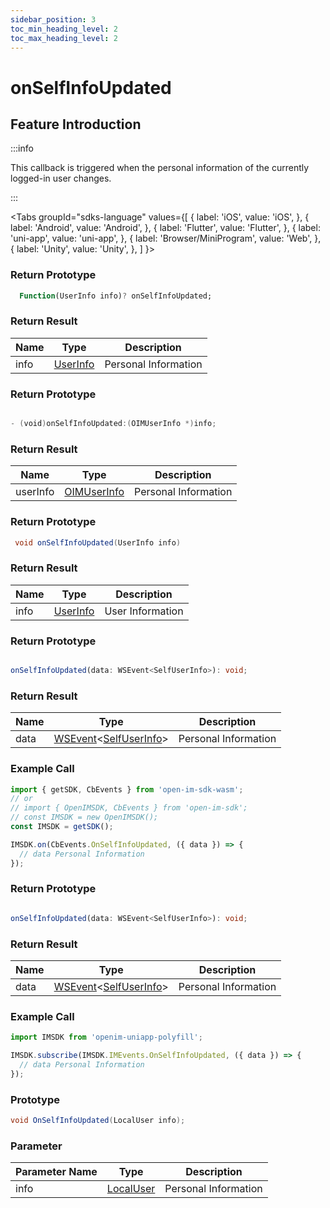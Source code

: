 ```yaml
---
sidebar_position: 3
toc_min_heading_level: 2
toc_max_heading_level: 2
---
```


# onSelfInfoUpdated

## Feature Introduction

:::info

This callback is triggered when the personal information of the currently logged-in user changes.

:::

<Tabs
groupId="sdks-language"
values={[
{ label: 'iOS', value: 'iOS', },
{ label: 'Android', value: 'Android', },
{ label: 'Flutter', value: 'Flutter', },
{ label: 'uni-app', value: 'uni-app', },
{ label: 'Browser/MiniProgram', value: 'Web', },
{ label: 'Unity', value: 'Unity', },
]
}>

<TabItem value="Flutter">

### Return Prototype

```dart showLineNumbers
  Function(UserInfo info)? onSelfInfoUpdated;
```

### Return Result

| Name | Type                                | Description        |
| ---- | ----------------------------------- | ------------------ |
| info | [UserInfo](/class/user/userInfo.mdx) | Personal Information |

</TabItem>

<TabItem value="iOS">

### Return Prototype

```swift showLineNumbers

- (void)onSelfInfoUpdated:(OIMUserInfo *)info;

```

### Return Result

| Name     | Type     | Description                |
| -------- | -------- | -------------------------- |
| userInfo | [OIMUserInfo](/class/user/userInfo.mdx) | Personal Information |

</TabItem>

<TabItem value="Android">

### Return Prototype

```java showLineNumbers
 void onSelfInfoUpdated(UserInfo info)
```

### Return Result

| Name | Type                                | Description        |
| ---- | ----------------------------------- | ------------------ |
| info | [UserInfo](/class/user/userInfo.mdx) | User Information |

</TabItem>

<TabItem value="Web">

### Return Prototype

```ts showLineNumbers

onSelfInfoUpdated(data: WSEvent<SelfUserInfo>): void;

```

### Return Result

| Name | Type                                                                                 | Description                |
| ---- | ------------------------------------------------------------------------------------ | -------------------------- |
| data | [WSEvent](/class/response.mdx)<[SelfUserInfo](/class/user/userInfo.mdx)> | Personal Information |

### Example Call

```js showLineNumbers
import { getSDK, CbEvents } from 'open-im-sdk-wasm';
// or
// import { OpenIMSDK, CbEvents } from 'open-im-sdk';
// const IMSDK = new OpenIMSDK();
const IMSDK = getSDK();

IMSDK.on(CbEvents.OnSelfInfoUpdated, ({ data }) => {
  // data Personal Information
});
```

</TabItem>

<TabItem value="uni-app">

### Return Prototype

```ts showLineNumbers

onSelfInfoUpdated(data: WSEvent<SelfUserInfo>): void;

```

### Return Result

| Name | Type                                                                                 | Description                |
| ---- | ------------------------------------------------------------------------------------ | -------------------------- |
| data | [WSEvent](/class/response.mdx)<[SelfUserInfo](/class/user/userInfo.mdx)> | Personal Information |

### Example Call

```js showLineNumbers
import IMSDK from 'openim-uniapp-polyfill';

IMSDK.subscribe(IMSDK.IMEvents.OnSelfInfoUpdated, ({ data }) => {
  // data Personal Information
});
```

</TabItem>

<TabItem value="Unity">

### Prototype

```C# showLineNumbers
void OnSelfInfoUpdated(LocalUser info);
```

### Parameter 

| Parameter Name  | Type                                          | Description     |
| ---- | --------------------------------------------- | -------- |
| info | [LocalUser](/class/user/userInfo.mdx) | Personal Information |

</TabItem>


</Tabs>
